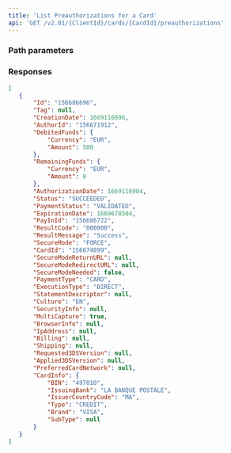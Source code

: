 ```yaml
---
title: 'List Preauthorizations for a Card'  
api: 'GET /v2.01/{ClientId}/cards/{CardId}/preauthorizations'  
---
```


  

### Path parameters  

<CardId />  

### Responses  

<AccordionGroup>
    <Accordion title="200">  
        <Array_PreauthorizationsResponse />
    </Accordion>
</AccordionGroup>  

<ResponseExample>  

```json 200  
[
   {
       "Id": "156686696",
       "Tag": null,
       "CreationDate": 1669116896,
       "AuthorId": "156671912",
       "DebitedFunds": {
           "Currency": "EUR",
           "Amount": 500
       },
       "RemainingFunds": {
           "Currency": "EUR",
           "Amount": 0
       },
       "AuthorizationDate": 1669116904,
       "Status": "SUCCEEDED",
       "PaymentStatus": "VALIDATED",
       "ExpirationDate": 1669678504,
       "PayInId": "156686722",
       "ResultCode": "000000",
       "ResultMessage": "Success",
       "SecureMode": "FORCE",
       "CardId": "156674899",
       "SecureModeReturnURL": null,
       "SecureModeRedirectURL": null,
       "SecureModeNeeded": false,
       "PaymentType": "CARD",
       "ExecutionType": "DIRECT",
       "StatementDescriptor": null,
       "Culture": "EN",
       "SecurityInfo": null,
       "MultiCapture": true,
       "BrowserInfo": null,
       "IpAddress": null,
       "Billing": null,
       "Shipping": null,
       "Requested3DSVersion": null,
       "Applied3DSVersion": null,
       "PreferredCardNetwork": null,
       "CardInfo": {
           "BIN": "497010",
           "IssuingBank": "LA BANQUE POSTALE",
           "IssuerCountryCode": "MA",
           "Type": "CREDIT",
           "Brand": "VISA",
           "SubType": null
       }
   }
]  

 ```  

</ResponseExample>  

<RequestExample>  
    <NodeListPreauthorizationsCard />
    <RubyListPreauthorizationsCard />
    <JavaListCardPreauthorizations />
    <PythonListCardPreauthorizations />
</RequestExample>